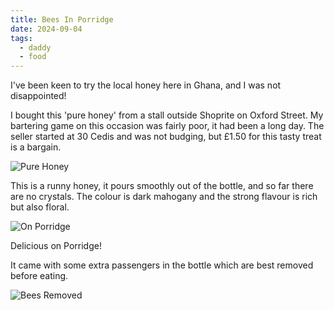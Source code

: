 ```yaml
---
title: Bees In Porridge
date: 2024-09-04
tags:
  - daddy
  - food
---
```


I've been keen to try the local honey here in Ghana, and I was not disappointed!

I bought this 'pure honey' from a stall outside Shoprite on Oxford Street. My bartering game on this occasion was fairly poor, it had been a long day. The seller started at 30 Cedis and was not budging, but £1.50 for this tasty treat is a bargain.

![Pure Honey](./pure_honey_bottles.jpeg)

This is a runny honey, it pours smoothly out of the bottle, and so far there are no crystals. The colour is dark mahogany and the strong flavour is rich but also floral. 

![On Porridge](./IMG_2094.jpeg)

Delicious on Porridge!

It came with some extra passengers in the bottle which are best removed before eating.

![Bees Removed](./bees_removed.jpeg)

